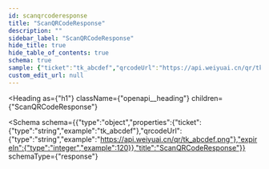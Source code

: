 ```yaml
---
id: scanqrcoderesponse
title: "ScanQRCodeResponse"
description: ""
sidebar_label: "ScanQRCodeResponse"
hide_title: true
hide_table_of_contents: true
schema: true
sample: {"ticket":"tk_abcdef","qrcodeUrl":"https://api.weiyuai.cn/qr/tk_abcdef.png","expireIn":120}
custom_edit_url: null
---
```



<Heading
  as={"h1"}
  className={"openapi__heading"}
  children={"ScanQRCodeResponse"}
>
</Heading>





<Schema
  schema={{"type":"object","properties":{"ticket":{"type":"string","example":"tk_abcdef"},"qrcodeUrl":{"type":"string","example":"https://api.weiyuai.cn/qr/tk_abcdef.png"},"expireIn":{"type":"integer","example":120}},"title":"ScanQRCodeResponse"}}
  schemaType={"response"}
>
  
</Schema>
            